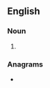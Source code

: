 ==English==

===Noun===
{{head|en|noun plural form}}

# {{plural of|spalting|lang=en}}

===Anagrams===
* {{anagrams|en|pint glass|pintglass|staplings}}